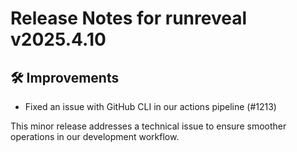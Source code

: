 # Release Notes for runreveal v2025.4.10

## 🛠️ Improvements

- Fixed an issue with GitHub CLI in our actions pipeline (#1213)

This minor release addresses a technical issue to ensure smoother operations in our development workflow.
